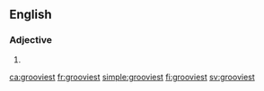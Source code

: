 ==English==

===Adjective===
{{head|en|adjective superlative form}}

# {{en-superlative of|groovy}}

[[ca:grooviest]]
[[fr:grooviest]]
[[simple:grooviest]]
[[fi:grooviest]]
[[sv:grooviest]]